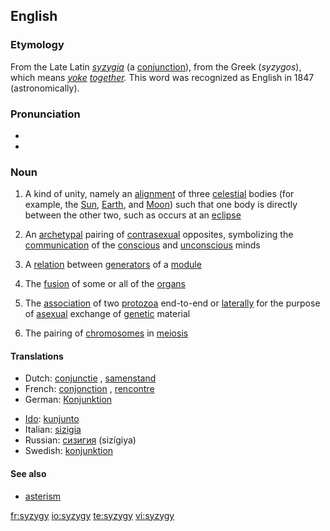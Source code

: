 {{was wotd|2006|January|28}}
==English==

===Etymology===
From the Late Latin ''[[syzygia]]'' (a [[conjunction]]), from the Greek (''syzygos''), which means ''[[yoke]] [[together]].'' This word was recognized as English in 1847 (astronomically).

===Pronunciation===
*{{SAMPA|/"sIz.IdZi/}}
*{{IPA|/'sɪz.ɪdʒi/}}

===Noun===
{{wikipedia}}
{{en-noun|syzyg|ies}}

# {{context|astronomy|astrology}} A kind of unity, namely an [[alignment]] of three [[celestial]] bodies (for example, the [[Sun]], [[Earth]], and [[Moon]]) such that one body is directly between the other two, such as occurs at an [[eclipse]]
# {{psychology}} An [[archetypal]] pairing of [[contrasexual]] opposites, symbolizing the [[communication]] of the [[conscious]] and [[unconscious]] minds
# {{mathematics}} A [[relation]] between [[generator|generators]] of a [[module]]
# {{medicine}} The [[fusion]] of some or all of the [[organs]]
# {{zoology}} The [[association]] of two [[protozoa]] end-to-end or [[laterally]] for the purpose of [[asexual]] exchange of [[genetic]] material
# {{zoology}} The pairing of [[chromosome|chromosomes]] in [[meiosis]]

====Translations====
{{rfc-trans}}
{{top}}
*Dutch: [[conjunctie]] {{f}}, [[samenstand]] {{m}}
*French: [[conjonction]] {{f}}, [[rencontre]] {{m}}
*German: [[Konjunktion]] {{f}}
{{mid}}
*[[Ido]]: [[kunjunto]]
*Italian: [[sizigia]] {{f}}
*Russian: [[сизигия]] (sizígiya) {{f}}
*Swedish: [[konjunktion]] {{c}}
{{bottom}}

====See also====
*[[asterism]]

[[fr:syzygy]]
[[io:syzygy]]
[[te:syzygy]]
[[vi:syzygy]]